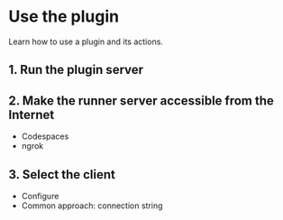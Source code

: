 # Use the plugin

Learn how to use a plugin and its actions.

## 1. Run the plugin server

## 2. Make the runner server accessible from the Internet

- Codespaces
- ngrok

## 3. Select the client

- Configure
- Common approach: connection string
